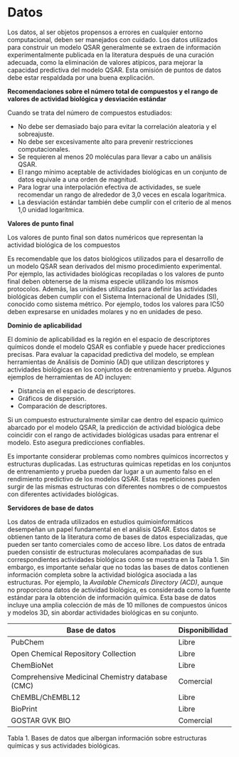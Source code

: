# Datos

Los datos, al ser objetos propensos a errores en cualquier entorno computacional, deben ser manejados con cuidado. Los datos utilizados para construir un modelo QSAR generalmente se extraen de información experimentalmente publicada en la literatura después de una curación adecuada, como la eliminación de valores atípicos, para mejorar la capacidad predictiva del modelo QSAR. Esta omisión de puntos de datos debe estar respaldada por una buena explicación.

**Recomendaciones sobre el número total de compuestos y el rango de valores de actividad biológica y desviación estándar**

Cuando se trata del número de compuestos estudiados: 

- No debe ser demasiado bajo para evitar la correlación aleatoria y el sobreajuste.
- No debe ser excesivamente alto para prevenir restricciones computacionales.
- Se requieren al menos 20 moléculas para llevar a cabo un análisis QSAR.
- El rango mínimo aceptable de actividades biológicas en un conjunto de datos equivale a una orden de magnitud.
- Para lograr una interpolación efectiva de actividades, se suele recomendar un rango de alrededor de 3,0 veces en escala logarítmica.
- La desviación estándar también debe cumplir con el criterio de al menos 1,0 unidad logarítmica.

**Valores de punto final **

Los valores de punto final son datos numéricos que representan la actividad biológica de los compuestos

Es recomendable que los datos biológicos utilizados para el desarrollo de un modelo QSAR sean derivados del mismo procedimiento experimental. Por ejemplo, las actividades biológicas recopiladas o los valores de punto final deben obtenerse de la misma especie utilizando los mismos protocolos. Además, las unidades utilizadas para definir las actividades biológicas deben cumplir con el Sistema Internacional de Unidades (SI), conocido como sistema métrico. Por ejemplo, todos los valores para IC50 deben expresarse en unidades molares y no en unidades de peso.

**Dominio de aplicabilidad **

El dominio de aplicabilidad es la región en el espacio de descriptores químicos donde el modelo QSAR es confiable y puede hacer predicciones precisas. Para evaluar la capacidad predictiva del modelo, se emplean herramientas de Análisis de Dominio (AD) que utilizan descriptores y actividades biológicas en los conjuntos de entrenamiento y prueba. Algunos ejemplos de herramientas de AD incluyen:

- Distancia en el espacio de descriptores.
- Gráficos de dispersión.
- Comparación de descriptores.

Si un compuesto estructuralmente similar cae dentro del espacio químico abarcado por el modelo QSAR, la predicción de actividad biológica debe coincidir con el rango de actividades biológicas usadas para entrenar el modelo. Esto asegura predicciones confiables.

Es importante considerar problemas como nombres químicos incorrectos y estructuras duplicadas. Las estructuras químicas repetidas en los conjuntos de entrenamiento y prueba pueden dar lugar a un aumento falso en el rendimiento predictivo de los modelos QSAR. Estas repeticiones pueden surgir de las mismas estructuras con diferentes nombres o de compuestos con diferentes actividades biológicas.

**Servidores de base de datos**

Los datos de entrada utilizados en estudios quimioinformáticos desempeñan un papel fundamental en el análisis QSAR. Estos datos se obtienen tanto de la literatura como de bases de datos especializadas, que pueden ser tanto comerciales como de acceso libre. Los datos de entrada pueden consistir de estructuras moleculares acompañadas de sus correspondientes actividades biológicas como se muestra en la Tabla 1. Sin embargo, es importante señalar que no todas las bases de datos contienen información completa sobre la actividad biológica asociada a las estructuras. Por ejemplo, la _Available Chemicals Directory (ACD)_, aunque no proporciona datos de actividad biológica, es considerada como la fuente estándar para la obtención de información química. Esta base de datos incluye una amplia colección de más de 10 millones de compuestos únicos y modelos 3D, sin abordar actividades biológicas en su conjunto.

| Base de datos                                    | Disponibilidad |
|--------------------------------------------------|----------------|
| PubChem                                          | Libre          |
| Open Chemical Repository Collection              | Libre          |
| ChemBioNet                                       | Libre          |
| Comprehensive Medicinal Chemistry database (CMC) | Comercial      |
| ChEMBL/ChEMBL12                                  | Libre          |
| BioPrint                                         | Libre          |
| GOSTAR GVK BIO                                   | Comercial      |

Tabla 1. Bases de datos que albergan información sobre estructuras químicas y sus actividades biológicas.


